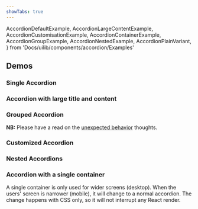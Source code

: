 ```yaml
---
showTabs: true
---
```


  AccordionDefaultExample,
  AccordionLargeContentExample,
  AccordionCustomisationExample,
  AccordionContainerExample,
  AccordionGroupExample,
  AccordionNestedExample,
  AccordionPlainVariant,
} from 'Docs/uilib/components/accordion/Examples'

## Demos

### Single Accordion

<AccordionDefaultExample />

### Accordion with large title and content

<AccordionLargeContentExample />

### Grouped Accordion

**NB:** Please have a read on the [unexpected behavior](/uilib/components/accordion/info#unexpected-behavior) thoughts.

<AccordionGroupExample />

### Customized Accordion

<AccordionCustomisationExample />

### Nested Accordions

<AccordionNestedExample />

### Accordion with a single container

A single container is only used for wider screens (desktop). When the users' screen is narrower (mobile), it will change to a normal accordion. The change happens with CSS only, so it will not interrupt any React render.

<AccordionContainerExample />

<VisibleWhenVisualTest>
  <AccordionPlainVariant />
</VisibleWhenVisualTest>
